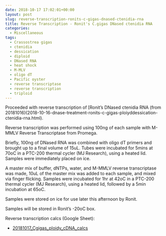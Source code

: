 ```yaml
---
date: 2018-10-17 17:02:01+00:00
layout: post
slug: reverse-transcription-ronits-c-gigas-dnased-ctenidia-rna
title: Reverse Transcription - Ronit's C.gigas DNased ctenidia RNA
categories:
  - Miscellaneous
tags:
  - Crassostrea gigas
  - ctenidia
  - dessication
  - diploid
  - DNased RNA
  - heat shock
  - M-MLV
  - oligo dT
  - Pacific oyster
  - reverse transcriptase
  - reverse transcription
  - triploid
---
```


Proceeded with reverse transcription of [Ronit's DNased ctenidia RNA (from 20181016)(2018-10-16-dnase-treatment-ronits-c-gigas-ploiyddessication-ctenidia-rna.html).

Reverse transcription was performed using 100ng of each sample with M-MMLV Reverse Transcriptase from Promega.

Briefly, 100ng of DNased RNA was combined with oligo dT primers and brought up to a final volume of 15uL. Tubes were incubated for 5mins at 70oC in a PTC-200 thermal cycler (MJ Research), using a heated lid. Samples were immediately placed on ice.

A master mix of buffer, dNTPs, water, and M-MMLV reverse transcriptase was made, 10uL of the master mix was added to each sample, and mixed via finger flicking. Samples were incubated for 1hr at 42oC in a PTC-200 thermal cycler (MJ Research), using a heated lid, followed by a 5min incubation at 65oC.

Samples were stored on ice for use later this afternoon by Ronit.

Samples will be stored in Ronit's -20oC box.

Reverse transcription calcs (Google Sheet):





  * [20181017_Cgigas_ploidy_cDNA_calcs](https://docs.google.com/spreadsheets/d/12FNjWTYBOL44NqTkMhJXyAHbIA7dngZhoaswqF0aaAk/edit?usp=sharing)


